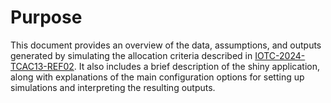 # Purpose

This document provides an overview of the data, assumptions, and outputs generated by simulating the allocation criteria described in [IOTC-2024-TCAC13-REF02](https://iotc.org/documents/TCAC/13/REF02E). It also includes a brief description of the shiny application, along with explanations of the main configuration options for setting up simulations and interpreting the resulting outputs.
